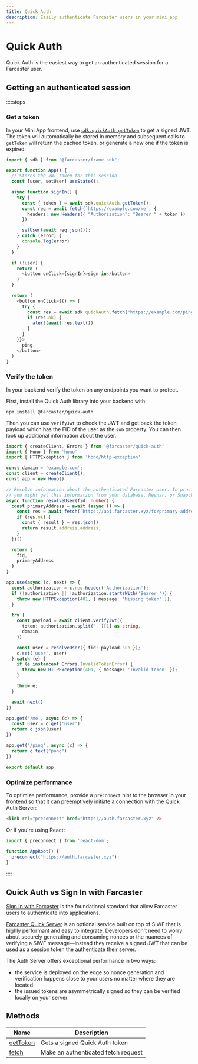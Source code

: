 ```yaml
---
title: Quick Auth
description: Easily authenticate Farcaster users in your mini app
---
```


# Quick Auth

Quick Auth is the easiest way to get an authenticated session for a Farcaster
user.


## Getting an authenticated session

::::steps

### Get a token

In your Mini App frontend, use [`sdk.quickAuth.getToken`](/docs/sdk/quick-auth/get-token) to get a signed JWT.
The token will automatically be stored in memory and subsequent calls to
`getToken` will return the cached token, or generate a new one if the token is
expired.

```ts
import { sdk } from "@farcaster/frame-sdk";

export function App() {
  // Stores the JWT token for this session
  const [user, setUser] useState();

  async function signIn() {
    try {
      const { token } = await sdk.quickAuth.getToken();
      const req = await fetch(`https://example.com/me`, {
        headers: new Headers({ "Authorization": "Bearer " + token })
      })

      setUser(await req.json());
    } catch (error) {
      console.log(error)
    }
  }

  if (!user) {
    return (
      <button onClick={signIn}>sign in</button>
    )
  }

  return (
    <button onClick={() => {
      try {
        const res = await sdk.quickAuth.fetch("https://example.com/ping">);
        if (res.ok) {
          alert(await res.text())
        }
      }
    }}>
      ping
    </button>
  )
}
```

### Verify the token

In your backend verify the token on any endpoints you want to protect.

First, install the Quick Auth library into your backend with:

```
npm install @farcaster/quick-auth
```

Then you can use `verifyJwt` to check the JWT and get back the token payload
which has the FID of the user as the `sub` property. You can then look up
additional information about the user. 

```ts
import { createClient, Errors } from '@farcaster/quick-auth'
import { Hono } from 'hono'
import { HTTPException } from 'hono/http-exception'

const domain = 'example.com';
const client = createClient();
const app = new Hono()

// Resolve information about the authenticated Farcaster user. In practice
// you might get this information from your database, Neynar, or Snapchain.
async function resolveUser(fid: number) {
  const primaryAddress = await (async () => {
    const res = await fetch(`https://api.farcaster.xyz/fc/primary-address?fid=${fid}&protocol=ethereum`);
    if (res.ok) {
      const { result } = res.json()
      return result.address.address;
    }
  })()

  return {
    fid,
    primaryAddress
  }
}

app.use(async (c, next) => {
  const authorization = c.req.header('Authorization');
  if (!authorization || !authorization.startsWith('Bearer ')) {
    throw new HTTPException(401, { message: 'Missing token' });
  }

  try {
    const payload = await client.verifyJwt({
      token: authorization.split(' ')[1] as string,
      domain,
    })

    const user = resolveUser({ fid: payload.sub });
    c.set('user', user)
  } catch (e) {
    if (e instanceof Errors.InvalidTokenError) {
      throw new HTTPException(401, { message: 'Invalid token' });
    }

    throw e;
  }

  await next()
})

app.get('/me', async (c) => {
  const user = c.get('user')
  return c.json(user)
})

app.get('/ping', async (c) => {
  return c.text("pong")
})

export default app
```

### Optimize performance

To optimize performance, provide a `preconnect` hint to the browser in your
frontend so that it can preemptively initiate a connection with the Quick Auth
Server:

```html
<link rel="preconnect" href="https://auth.farcaster.xyz" />
```

Or if you're using React:

```ts
import { preconnect } from 'react-dom';

function AppRoot() {
  preconnect("https://auth.farcaster.xyz");
}
```

::::

## Quick Auth vs Sign In with Farcaster

[Sign In with
Farcaster](https://github.com/farcasterxyz/protocol/discussions/110) is the
foundational standard that allow Farcaster users to authenticate into
applications.

[Farcaster Quick
Server](https://github.com/farcasterxyz/protocol/discussions/231) is an
optional service built on top of SIWF that is highly performant and easy to
integrate. Developers don't need to worry about securely generating and
consuming nonces or the nuances of verifying a SIWF message—instead they
receive a signed JWT that can be used as a session token the authenticate their
server.

The Auth Server offers exceptional performance in two ways:
- the service is deployed on the edge so nonce generation and verification
  happens close to your users no matter where they are located
- the issued tokens are asymmetrically signed so they can be verified locally
  on your server


## Methods

| Name                                       | Description                         |
|--------------------------------------------|-------------------------------------|
| [getToken](/docs/sdk/quick-auth/get-token) | Gets a signed Quick Auth token      | 
| [fetch](/docs/sdk/quick-auth/fetch)        | Make an authenticated fetch request |

